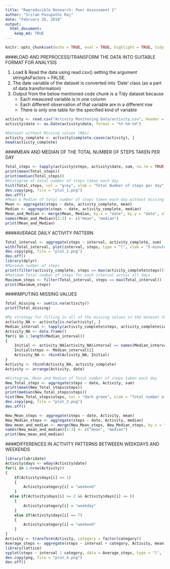 ```yaml
---
title: "Reproducible Research: Peer Assessment 1"
author: "Sriram Pasupathi Raj"
date: "February 26, 2018"
output: 
  html_document: 
    keep_md: TRUE
---
```

```r
knitr::opts_chunk$set(echo = TRUE, eval = TRUE, highlight = TRUE, tidy = FALSE)
```

####LOAD AND PREPROCESS/TRANSFORM THE DATA INTO SUITABLE FORMAT FOR ANALYSIS

1. Load & Read the data using read.csv() setting the argument stringAsFactors = FALSE.
2. The date variable of the dataset is converted into 'Date' class (as a part of data transformation)
3. Output from  the below mentioned code chunk is a Tidy dataset because
    * Each measured variable is in one column
    * Each different observation of that variable are in a different row
    * There is only one table for the specified kind of variable
    
```r
activity <- read.csv("Activity Monitoring Data/activity.csv", header = TRUE, stringsAsFactors = FALSE)
activity$date <- as.Date(activity$date, format = "%Y-%m-%d")

#Dataset without Missing values (NAs)
activity_complete <- activity[complete.cases(activity), ]
head(activity_complete)
```

####MEAN AND MEDIAN OF THE TOTAL NUMBER OF STEPS TAKEN PER DAY

```r
Total_steps <- tapply(activity$steps, activity$date, sum, na.rm = TRUE)
print(mean(Total_steps))
print(median(Total_steps))
#Histogram of total number of steps taken each day
hist(Total_steps, col = "grey", xlab = "Total Number of steps per day", ylab = "Frequency", main = "Histogram of Total Number of steps taken each day")
dev.copy(png, file = "plot_1.png")
dev.off()
#Mean & Median of total number of steps taken each day without missing values
Mean <- aggregate(steps ~ date, activity_complete, mean)
Median <- aggregate(steps ~ date, activity_complete, median)
Mean_and_Median <- merge(Mean, Median, by.x = "date", by.y = "date", all = TRUE)
names(Mean_and_Median)[2:3] <- c("mean", "median")
print(Mean_and_Median)
```

####AVERAGE DAILY ACTIVITY PATTERN

```r
Total_interval <- aggregate(steps ~ interval, activity_complete, sum)
with(Total_interval, plot(interval, steps, type = "l", xlab = "5-minute interval", ylab = "Average number of steps taken, averaged across all days", main = "Time series plot of Average daily activity pattern", col = "dark red"))
dev.copy(png, file = "plot_2.png")
dev.off()
library(dplyr)
#Maximum number of steps 
print(filter(activity_complete, steps == max(activity_complete$steps)))
#Maximum Total number of steps for each interval across all days
Maximum_steps <- filter(Total_interval, steps == max(Total_interval))
print(Maximum_steps)
```

####IMPUTING MISSING VALUES

```r
Total_missing <- sum(is.na(activity))
print(Total_missing)

#My strategy for filling in all of the missing values in the dateset (Median of total number of steps taken, averaged across all days for each interval)
activity_NA <- activity[is.na(activity), ]
Median_interval <- tapply(activity_complete$steps, activity_complete$interval, median)
Activity_NA <- data.frame()
for(i in 1:length(Median_interval))
{
	Initial <- activity_NA[activity_NA$interval == names(Median_interval[i]), ]
	Initial$steps <- Median_interval[i]
	Activity_NA <- rbind(Activity_NA, Initial)
}
Activity <- rbind(Activity_NA, activity_complete)
Activity <- arrange(Activity, date)

#Histogram, Mean and Median of Total number of steps taken each day
New_Total_steps <- aggregate(steps ~ date, Activity, sum)
print(mean(New_Total_steps$steps))
print(median(New_Total_steps$steps))
hist(New_Total_steps$steps, col = "dark green", xlab = "Total number of steps taken per day", ylab = "Frequency", main = "Histogram of Total number of stpes taken each day")
dev.copy(png, file = "plot_3.png")
dev.off()

New_Mean_steps <- aggregate(steps ~ date, Activity, mean)
New_Median_steps <- aggregate(steps ~ date, Activity, median)
New_mean_and_median <- merge(New_Mean_steps, New_Median_steps, by.x = "date", by.y = "date", all = TRUE)
names(New_mean_and_median)[2:3] <- c("mean", "median")
print(New_mean_and_median)
```

####DIFFERENCES IN ACTIVITY PATTERNS BETWEEEN WEEKDAYS AND WEEKENDS

```r
library(lubridate)
Activity$days <- wday(Activity$date)
for(i in 1:nrow(Activity))
{
	if(Activity$days[i] == 1)
	{
		Activity$category[i] = "weekend"
	}
  else if(Activity$days[i] >= 2 && Activity$days[i] <= 6)
	{
		Activity$category[i] = "weekday"
	}
	else if(Activity$days[i] == 7)
	{
		Activity$category[i] = "weekend"
	}
}
Activity <- transform(Activity, category = factor(category))
Average_steps <- aggregate(steps ~ interval + category, Activity, mean)
library(lattice)
xyplot(steps ~ interval | category, data = Average_steps, type = "l", layout = c(1, 2))
dev.copy(png, file = "plot_4.png")
dev.off()
```